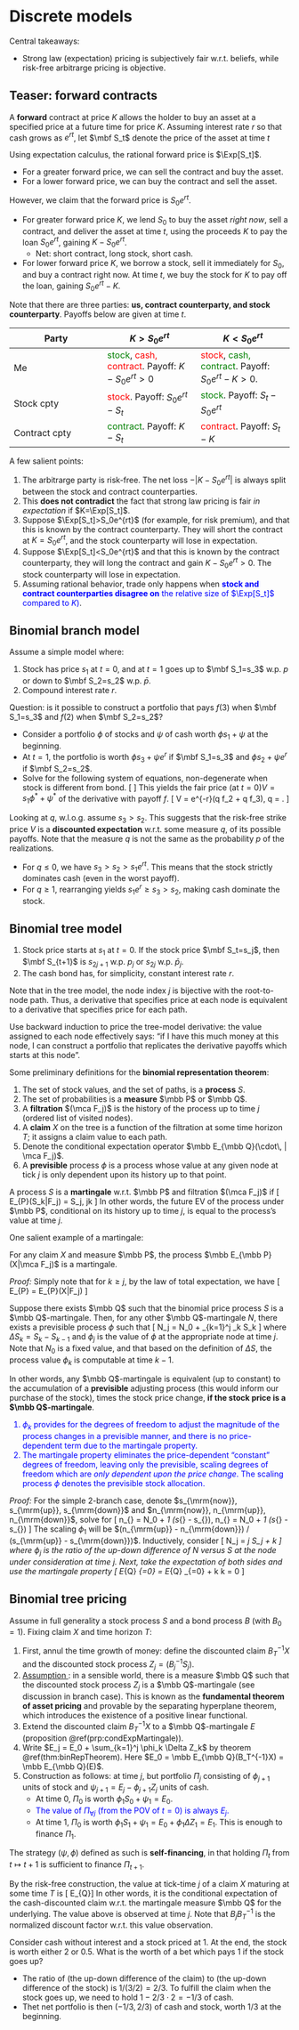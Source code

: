 # Discrete models

Central takeaways:

- Strong law (expectation) pricing is subjectively fair w.r.t. beliefs, while risk-free arbitrarge pricing is objective. 

## Teaser: forward contracts {-}

A **forward** contract at price $K$ allows the holder to buy an asset at a specified price at a future time for price $K$. 
Assuming interest rate $r$ so that cash grows as $e^{rt}$, let $\mbf S_t$ denote the price of the asset at time $t$

:::{.remark name="strong law pricing"}
Using expectation calculus, the rational forward price is $\Exp[S_t]$. 

- For a greater forward price, we can sell the contract and buy the asset. 
- For a lower forward price, we can buy the contract and sell the asset. 
:::

:::{.remark name="risk-free arbitrarge pricing"}
However, we claim that the forward price is $S_0 e^{rt}$. 

- For greater forward price $K$, we lend $S_0$ to buy the asset *right now*, sell a contract, and deliver the asset at time $t$, using the proceeds $K$ to pay the loan $S_0e^{rt}$, gaining $K-S_0e^{rt}$. 
    - Net: short contract, long stock, short cash. 
- For lower forward price $K$, we borrow a stock, sell it immediately for $S_0$, and buy a contract right now. At time $t$, we buy the stock for $K$ to pay off the loan, gaining $S_0e^{rt} - K$. 

Note that there are three parties: **us, contract counterparty, and stock counterparty**. Payoffs below are given at time $t$. 

| Party | $K>S_0e^{rt}$ | $K<S_0e^{rt}$ |
|----------|----------|----------|
| Me    | <span style="color:green">stock</span>, <span style="color:red">cash, contract</span>. Payoff: $K-S_0e^{rt}>0$   | <span style="color:red">stock</span>, <span style="color:green">cash, contract</span>. Payoff: $S_0e^{rt}-K>0$.    |
| Stock cpty    | <span style="color:red">stock</span>. Payoff: $S_0e^{rt}-S_t$   | <span style="color:green">stock</span>. Payoff: $S_t-S_0e^{rt}$  |
| Contract cpty    | <span style="color:green">contract</span>. Payoff: $K-S_t$   | <span style="color:red">contract</span>. Payoff: $S_t-K$   |
:::

A few salient points:

1. The arbitrarge party is risk-free. The net loss $-|K-S_0e^{rt}|$ is always split between the stock and contract counterparties. 
2. This **does not contradict** the fact that strong law pricing is fair *in expectation* if $K=\Exp[S_t]$. 
3. Suppose $\Exp[S_t]>S_0e^{rt}$ (for example, for risk premium), and that this is known by the contract counterparty. They will short the contract at $K=S_0e^{rt}$, and the stock counterparty will lose in expectation. 
4. Suppose $\Exp[S_t]<S_0e^{rt}$ and that this is known by the contract counterparty, they will long the contract and gain $K-S_0e^{rt}>0$. The stock counterparty will lose in expectation. 
5. Assuming rational behavior, trade only happens when <span style="color:blue">**stock and contract counterparties disagree on** the relative size of $\Exp[S_t]$ compared to $K$)</span>. 

## Binomial branch model {-}

Assume a simple model where: 

1. Stock has price $s_1$ at $t=0$, and at $t=1$ goes up to $\mbf S_1=s_3$ w.p. $p$ or down to $\mbf S_2=s_2$ w.p. $\bar p$. 
2. Compound interest rate $r$. 

Question: is it possible to construct a portfolio that pays $f(3)$ when $\mbf S_1=s_3$ and $f(2)$ when $\mbf S_2=s_2$? 

- Consider a portfolio $\phi$ of stocks and $\psi$ of cash worth $\phi s_1 + \psi$ at the beginning. 
- At $t=1$, the portfolio is worth $\phi s_3 + \psi e^{r}$ if $\mbf S_1=s_3$ and $\phi s_2 + \psi e^{r}$ if $\mbf S_2=s_2$. 
- Solve for the following system of equations, non-degenerate when stock is different from bond. 
\[ 
    \begin{cases}
        \phi s_2 + \psi e^{r} = f(2) \\
        \phi s_3 + \psi e^{r} = f(3)
    \end{cases}
\] 
This yields the fair price (at $t=0$)$V=s_1\phi^*+\psi^*$ of the derivative with payoff $f$. 
\[ 
    V = e^{-r}(\bar q f_2 + q f_3), \quad q = \df{s_1 e^{rt} - s_2}{s_3 - s_2}. 
\] 

Looking at $q$, w.l.o.g. assume $s_3>s_2$. This suggests that the risk-free strike price $V$ is a **discounted expectation** w.r.t. some measure $q$, of its possible payoffs. Note that the measure $q$ is not the same as the probability $p$ of the realizations. 

- For $q\leq 0$, we have $s_3>s_2>s_1e^{rt}$. This means that the stock strictly dominates cash (even in the worst payoff). 
- For $q\geq 1$, rearranging yields $s_1 e^r \geq s_3>s_2$, making cash dominate the stock. 

## Binomial tree model {-}

1. Stock price starts at $s_1$ at $t=0$. If the stock price $\mbf S_t=s_j$, then $\mbf S_{t+1}$ is $s_{2j+1}$ w.p. $p_j$ or $s_{2j}$ w.p. $\bar p_j$.
2. The cash bond has, for simplicity, constant interest rate $r$. 

Note that in the tree model, the node index $j$ is bijective with the root-to-node path. Thus, a derivative that specifies price at each node is equivalent to a derivative that specifies price for each path. 

:::{.remark name="risk-neutral pricing for tree model"}
Use backward induction to price the tree-model derivative: the value assigned to each node effectively says: "if I have this much money at this node, I can construct a portfolio that replicates the derivative payoffs which starts at this node". 
:::

Some preliminary definitions for the **binomial representation theorem**:

1. The set of stock values, and the set of paths, is a **process** $S$. 
2. The set of probabilities is a **measure** $\mbb P$ or $\mbb Q$. 
3. A **filtration** $(\mca F_j)$ is the history of the process up to time $j$ (ordered list of visited nodes). 
4. A **claim** $X$ on the tree is a function of the filtration at some time horizon $T$; it assigns a claim value to each path. 
5. Denote the conditional expectation operator $\mbb E_{\mbb Q}(\cdot\, | \mca F_j)$.
6. A **previsible** process $\phi$ is a process whose value at any given node at tick $j$ is only dependent upon its history up to that point. 

:::{.definition #discreteMartingale name="martingale"}
A process $S$ is a **martingale** w.r.t. $\mbb P$ and filtration $(\mca F_j)$ if 
\[ 
    \mbb E_{\mbb P}(S_k|\mca F_j) = S_j, \quad \forall j\leq k
\] 
In other words, the future EV of the process under $\mbb P$, conditional on its history up to time $j$, is equal to the process's value at time $j$. 
:::

One salient example of a martingale: 

:::{.proposition #condExpMartingale name="conditional expectation extension"}
For any claim $X$ and measure $\mbb P$, the process $\mbb E_{\mbb P}(X|\mca F_j)$ is a martingale. 

_Proof:_ Simply note that for $k\geq j$, by the law of total expectation, we have 
\[ 
    \mbb E_{\mbb P} \left[
    \mbb E_{\mbb P}(X|\mca F_k) \big| \mca F_j 
    \right] = \mbb E_{\mbb P}(X|\mca F_j)
\] 
:::

:::{.theorem #binRepTheorem name="binomial representation theorem"}
Suppose there exists $\mbb Q$ such that the binomial price process $S$ is a $\mbb Q$-martingale. Then, for any other $\mbb Q$-martingale $N$, there exists a previsible process $\phi$ such that 
\[ 
    N_j = N_0 + \sum_{k=1}^j \phi_k \Delta S_k 
\] 
where $\Delta S_k = S_k - S_{k-1}$ and $\phi_j$ is the value of $\phi$ at the appropriate node at time $j$. Note that $N_0$ is a fixed value, and that based on the definition of $\Delta S$, the process value $\phi_k$ is computable at time $k-1$. 
:::

In other words, any $\mbb Q$-martingale is equivalent (up to constant) to the accumulation of a **previsible** adjusting process (this would inform our purchase of the stock), times the stock price change, **if the stock price is a $\mbb Q$-martingale**. 

<div style="color:blue">
1. $\phi_k$ provides for the degrees of freedom to adjust the magnitude of the process changes in a previsible manner, and there is no price-dependent term due to the martingale property. 
2. The martingale property eliminates the price-dependent "constant" degrees of freedom, leaving only the previsible, scaling degrees of freedom which are *only dependent upon the price change*. The scaling process $\phi$ denotes the previsible stock allocation. 
</div>

_Proof:_ For the simple $2$-branch case, denote $s_{\mrm{now}}, s_{\mrm{up}}, s_{\mrm{down}}$ and $n_{\mrm{now}}, n_{\mrm{up}}, n_{\mrm{down}}$, solve for 
\[ 
    n_{\mrm{up}} = N_0 + \phi_1 (s_{\mrm{up}} - s_{\mrm{now}}), \quad n_{\mrm{down}} = N_0 + \phi_1 (s_{\mrm{down}} - s_{\mrm{now}})
\] 
The scaling $\phi_1$ will be $(n_{\mrm{up}} - n_{\mrm{down}}) / (s_{\mrm{up}} - s_{\mrm{down}})$. Inductively, consider 
\[ 
    \Delta N_j = \phi_j \Delta S_j + k 
\] 
where $\phi_j$ is the ratio of the up-down difference of $N$ versus $S$ at the node under consideration at time $j$. Next, take the expectation of both sides and use the martingale property 
\[ 
    \mbb E_{\mbb Q} \left[ \Delta N_j \big| \mca F_{j-1} \right]_{=0} = \mbb E_{\mbb Q} \left[ \phi_j \Delta S_j\big| \mca F_{j-1} \right]_{=0} + k \implies k = 0 
\] 

## Binomial tree pricing {-} 

Assume in full generality a stock process $S$ and a bond process $B$ (with $B_0=1$). Fixing claim $X$ and time horizon $T$: 

1. First, annul the time growth of money: define the discounted claim $B_T^{-1}X$ and the discounted stock process $Z_j=(B_j^{-1}S_j)$. 
2. <u> Assumption </u>: in a sensible world, there is a measure $\mbb Q$ such that the discounted stock process $Z_j$ is a $\mbb Q$-martingale (see discussion in branch case). This is known as the **fundamental theorem of asset pricing** and provable by the separating hyperplane theorem, which introduces the existence of a positive linear functional. 
3. Extend the discounted claim $B_T^{-1}X$ to a $\mbb Q$-martingale $E$ (proposition \@ref(prp:condExpMartingale)). 
4. Write $E_j = E_0 + \sum_{k=1}^j \phi_k \Delta Z_k$ by theorem \@ref(thm:binRepTheorem). Here $E_0 = \mbb E_{\mbb Q}(B_T^{-1}X) = \mbb E_{\mbb Q}(E)$. 
5. Construction as follows: at time $j$, but portfolio $\Pi_j$ consisting of $\phi_{j+1}$ units of stock and $\psi_{j+1} = E_j - \phi_{j+1} Z_j$ units of cash. 
    - At time $0$, $\Pi_0$ is worth $\phi_1 S_0 + \psi_1 = E_0$. 
    - <div style="color:blue">The value of $\Pi_{\forall j}$ (from the POV of $t=0$) is always $E_j$. </div>
    - At time $1$, $\Pi_0$ is worth $\phi_1 S_1 + \psi_1 = E_0 + \phi_1 \Delta Z_1 = E_1$. This is enough to finance $\Pi_1$. 

The strategy $(\psi, \phi)$ defined as such is **self-financing**, in that holding $\Pi_t$ from $t\mapsto t+1$ is sufficient to finance $\Pi_{t+1}$. 

:::{.theorem name="claim pricing formula"}
By the risk-free construction, the value at tick-time $j$ of a claim $X$ maturing at some time $T$ is 
\[ 
    \mbb E_{\mbb Q}\left[
    (B_j B_T^{-1}) X \big| \mca F_j
    \right]
\] 
In other words, it is the conditional expectation of the cash-discounted claim w.r.t. the martingale measure $\mbb Q$ for the underlying. The value above is observed at time $j$. Note that $B_j B_T^{-1}$ is the normalized discount factor w.r.t. this value observation. 
:::

:::{.example name="trivial example"}
Consider cash without interest and a stock priced at $1$. At the end, the stock is worth either $2$ or $0.5$. What is the worth of a bet which pays $1$ if the stock goes up? 

- The ratio of (the up-down difference of the claim) to (the up-down difference of the stock) is $1/(3/2)=2/3$. To fulfill the claim when the stock goes up, we need to hold $1 - 2/3\cdot 2 = -1/3$ of cash. 
- Thet net portfolio is then $(-1/3, 2/3)$ of cash and stock, worth $1/3$ at the beginning. 
:::